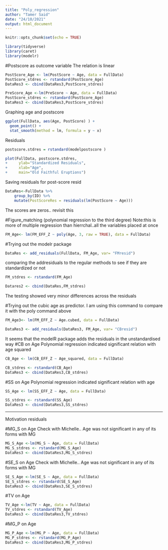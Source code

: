 ```yaml
---
title: "Poly_regression"
author: "Tamer Said"
date: "24/10/2021"
output: html_document
---
```


```r
knitr::opts_chunk$set(echo = TRUE)
```


```r
library(tidyverse)
library(caret)
library(modelr)
```

#Postscore as outcome variable
The relation is linear 

```r
PostScore_Age <- lm(PostScore ~ Age, data = FullData)
PostScore_stdres <- rstandard(PostScore_Age)
DataRes3 <- cbind(DataRes3,PostScore_stdres)
```

```r
PreScore_Age <-lm(PreScore ~ Age, data = FullData)
PostScore_stdres <- rstandard(PostScore_Age)
DataRes3 <- cbind(DataRes3,PostScore_stdres)
```



Graphing age and postscore
```r
ggplot(FullData, aes(Age, PostScore) ) +
  geom_point() +
  stat_smooth(method = lm, formula = y ~ x)
```
Residuals 

```r
postscore.stdres = rstandard(modelpostscore )
```

```r
plot(FullData, postscore.stdres, 
+     ylab="Standardized Residuals", 
+     xlab="Age", 
+     main="Old Faithful Eruptions") 
```

Saving residuals for post-score resid

```r
DataRes<-FullData %>% 
    group_by(ID) %>% 
    mutate(PostScoreRes = residuals(lm(PostScore ~ Age)))
```
The scores are zeros.. revisit this


#Figure_matching (polynomial regression to the third degree) Note:this is more of multiple  regression than hierrchal..all the variables placed at once

```r
FM_Age<- lm(FM_EFF_Z ~ poly(Age, 3, raw = TRUE), data = FullData)
```

#Trying out the modelr package

```r
DataRes <- add_residuals(FullData, FM_Age, var= "FMresid")
```

comparing the addresiduals to the regular methods to see if they are standardized or not 

```r
FM_stdres <- rstandard(FM_Age)
```

```r
Datares2 <- cbind(DataRes,FM_stdres)
```

The testing showed very minor differences across the residuals 

#Trying out the cubic age as predictor. 
I am using this command to compare it with the poly command above
```r
FM_Age3<- lm(FM_EFF_Z ~ Age.cubed, data = FullData)
```

```r
DataRes3 <- add_residuals(DataRes3, FM_Age, var= "CBresid")
```

It seems that the modelR package adds the residuals in the unstandardised way 
#CB on Age
Polynomial regression indicated significant relation with age squared

```r
CB_Age <- lm(CB_EFF_Z ~ Age_squared, data = FullData)
```

```r
CB_stdres <- rstandard(CB_Age)
DataRes3 <- cbind(DataRes3,CB_stdres)
```

#SS on Age
Polynomial regression indicated significant relation with age 

```r
SS_Age <- lm(SS_EFF_Z ~ Age, data = FullData)
```

```r
SS_stdres <- rstandard(SS_Age)
DataRes3 <- cbind(DataRes3,SS_stdres)
```

-----------------

Motivation residuals 

#MG_S on Age
Check with Michelle.. Age was not significant in any of its forms with MG

```r
MG_S_Age <-lm(MG_S ~ Age, data = FullData)
MG_S_stdres <- rstandard(MG_S_Age)
DataRes3 <- cbind(DataRes3,MG_S_stdres)
```

#SE_S on Age
Check with Michelle.. Age was not significant in any of its forms with MG

```r
SE_S_Age <-lm(SE_S ~ Age, data = FullData)
SE_S_stdres <- rstandard(SE_S_Age)
DataRes3 <- cbind(DataRes3,SE_S_stdres)
```


#TV on Age

```r
TV_Age <-lm(TV ~ Age, data = FullData)
TV_stdres <- rstandard(TV_Age)
DataRes3 <- cbind(DataRes3,TV_stdres)
```


#MG_P on Age

```r
MG_P_Age <-lm(MG_P ~ Age, data = FullData)
MG_P_stdres <- rstandard(MG_P_Age)
DataRes3 <- cbind(DataRes3,MG_P_stdres)
```



